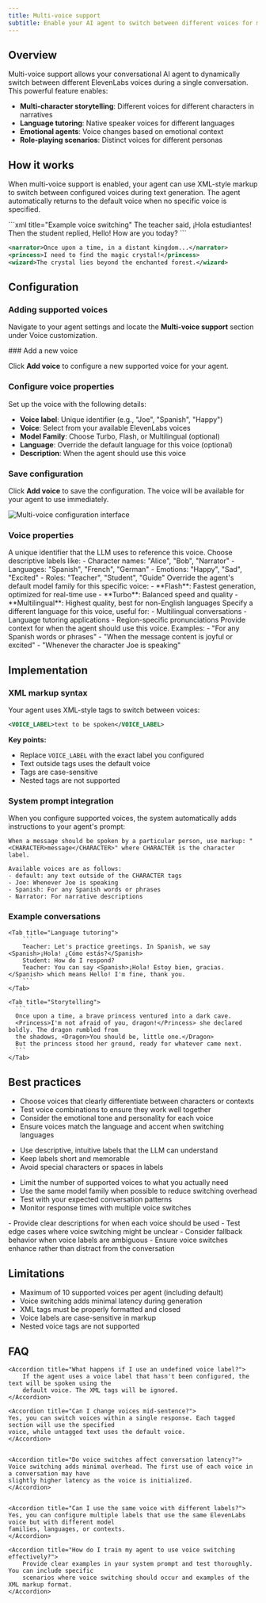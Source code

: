 ```yaml
---
title: Multi-voice support
subtitle: Enable your AI agent to switch between different voices for multi-character conversations and enhanced storytelling.
---
```


## Overview

Multi-voice support allows your conversational AI agent to dynamically switch between different ElevenLabs voices during a single conversation. This powerful feature enables:

- **Multi-character storytelling**: Different voices for different characters in narratives
- **Language tutoring**: Native speaker voices for different languages
- **Emotional agents**: Voice changes based on emotional context
- **Role-playing scenarios**: Distinct voices for different personas

## How it works

When multi-voice support is enabled, your agent can use XML-style markup to switch between configured voices during text generation. The agent automatically returns to the default voice when no specific voice is specified.

<CodeBlocks>
```xml title="Example voice switching"
The teacher said, <spanish>¡Hola estudiantes!</spanish> 
Then the student replied, <student>Hello! How are you today?</student>
```

```xml title="Multi-character dialogue"
<narrator>Once upon a time, in a distant kingdom...</narrator>
<princess>I need to find the magic crystal!</princess>
<wizard>The crystal lies beyond the enchanted forest.</wizard>
```

</CodeBlocks>

## Configuration

### Adding supported voices

Navigate to your agent settings and locate the **Multi-voice support** section under Voice customization.

<Steps>
  ### Add a new voice
  
  Click **Add voice** to configure a new supported voice for your agent.

### Configure voice properties

Set up the voice with the following details:

- **Voice label**: Unique identifier (e.g., "Joe", "Spanish", "Happy")
- **Voice**: Select from your available ElevenLabs voices
- **Model Family**: Choose Turbo, Flash, or Multilingual (optional)
- **Language**: Override the default language for this voice (optional)
- **Description**: When the agent should use this voice

### Save configuration

Click **Add voice** to save the configuration. The voice will be available for your agent to use immediately.

</Steps>

<Frame background="subtle">
  <img
    src="/assets/images/conversational-ai/multi-voice-settings.png"
    alt="Multi-voice configuration interface"
  />
</Frame>

### Voice properties

<AccordionGroup>
  <Accordion title="Voice label">
    A unique identifier that the LLM uses to reference this voice. Choose descriptive labels like: -
    Character names: "Alice", "Bob", "Narrator" - Languages: "Spanish", "French", "German" -
    Emotions: "Happy", "Sad", "Excited" - Roles: "Teacher", "Student", "Guide"
  </Accordion>

<Accordion title="Model family">
  Override the agent's default model family for this specific voice: - **Flash**: Fastest
  generation, optimized for real-time use - **Turbo**: Balanced speed and quality -
  **Multilingual**: Highest quality, best for non-English languages
</Accordion>

<Accordion title="Language override">
  Specify a different language for this voice, useful for: - Multilingual conversations - Language
  tutoring applications - Region-specific pronunciations
</Accordion>

  <Accordion title="Description">
    Provide context for when the agent should use this voice. Examples: - "For any Spanish words or
    phrases" - "When the message content is joyful or excited" - "Whenever the character Joe is
    speaking"
  </Accordion>
</AccordionGroup>

## Implementation

### XML markup syntax

Your agent uses XML-style tags to switch between voices:

```xml
<VOICE_LABEL>text to be spoken</VOICE_LABEL>
```

**Key points:**

- Replace `VOICE_LABEL` with the exact label you configured
- Text outside tags uses the default voice
- Tags are case-sensitive
- Nested tags are not supported

### System prompt integration

When you configure supported voices, the system automatically adds instructions to your agent's prompt:

```
When a message should be spoken by a particular person, use markup: "<CHARACTER>message</CHARACTER>" where CHARACTER is the character label.

Available voices are as follows:
- default: any text outside of the CHARACTER tags
- Joe: Whenever Joe is speaking
- Spanish: For any Spanish words or phrases
- Narrator: For narrative descriptions
```

### Example conversations

<Tabs>

    <Tab title="Language tutoring">
        ```
        Teacher: Let's practice greetings. In Spanish, we say <Spanish>¡Hola! ¿Cómo estás?</Spanish>
        Student: How do I respond?
        Teacher: You can say <Spanish>¡Hola! Estoy bien, gracias.</Spanish> which means Hello! I'm fine, thank you.
        ```
    </Tab>

    <Tab title="Storytelling">
      ```
      Once upon a time, a brave princess ventured into a dark cave.
      <Princess>I'm not afraid of you, dragon!</Princess> she declared boldly. The dragon rumbled from
      the shadows, <Dragon>You should be, little one.</Dragon>
      But the princess stood her ground, ready for whatever came next.
      ```
    </Tab>

</Tabs>

## Best practices

<AccordionGroup>

<Accordion title="Voice selection">

- Choose voices that clearly differentiate between characters or contexts
- Test voice combinations to ensure they work well together
- Consider the emotional tone and personality for each voice
- Ensure voices match the language and accent when switching languages

</Accordion>

<Accordion title="Label naming">

- Use descriptive, intuitive labels that the LLM can understand
- Keep labels short and memorable
- Avoid special characters or spaces in labels

</Accordion>

<Accordion title="Performance optimization">

- Limit the number of supported voices to what you actually need
- Use the same model family when possible to reduce switching overhead
- Test with your expected conversation patterns
- Monitor response times with multiple voice switches

</Accordion>

  <Accordion title="Content guidelines">
    - Provide clear descriptions for when each voice should be used - Test edge cases where voice
    switching might be unclear - Consider fallback behavior when voice labels are ambiguous - Ensure
    voice switches enhance rather than distract from the conversation
  </Accordion>
  
</AccordionGroup>

## Limitations

<Note>

- Maximum of 10 supported voices per agent (including default)
- Voice switching adds minimal latency during generation
- XML tags must be properly formatted and closed
- Voice labels are case-sensitive in markup
- Nested voice tags are not supported

</Note>

## FAQ

<AccordionGroup>

    <Accordion title="What happens if I use an undefined voice label?">
        If the agent uses a voice label that hasn't been configured, the text will be spoken using the
        default voice. The XML tags will be ignored.
    </Accordion>

    <Accordion title="Can I change voices mid-sentence?">
    Yes, you can switch voices within a single response. Each tagged section will use the specified
    voice, while untagged text uses the default voice.
    </Accordion>


    <Accordion title="Do voice switches affect conversation latency?">
    Voice switching adds minimal overhead. The first use of each voice in a conversation may have
    slightly higher latency as the voice is initialized.
    </Accordion>


    <Accordion title="Can I use the same voice with different labels?">
    Yes, you can configure multiple labels that use the same ElevenLabs voice but with different model
    families, languages, or contexts.
    </Accordion>

    <Accordion title="How do I train my agent to use voice switching effectively?">
        Provide clear examples in your system prompt and test thoroughly. You can include specific
        scenarios where voice switching should occur and examples of the XML markup format.
    </Accordion>

</AccordionGroup>
